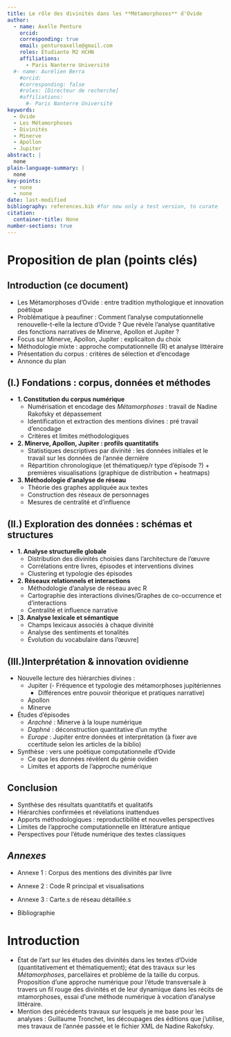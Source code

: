 ```yaml
---
title: Le rôle des divinités dans les **Métamorphoses** d'Ovide
author:
  - name: Axelle Penture
    orcid: 
    corresponding: true
    email: pentureaxelle@gmail.com
    roles: Étudiante M2 HCHN 
    affiliations:
      - Paris Nanterre Université
  #- name: Aurélien Berra
    #orcid: 
    #corresponding: false
    #roles: [Directeur de recherche]
    #affiliations:
      #- Paris Nanterre Université 
keywords:
  - Ovide
  - Les Métamorphoses
  - Divinités
  - Minerve
  - Apollon 
  - Jupiter
abstract: |
  none
plain-language-summary: |
  none
key-points:
  - none
  - none
date: last-modified
bibliography: references.bib #for now only a test version, to curate
citation:
  container-title: None
number-sections: true
---
```


# Proposition de plan (points clés)

```{=html}
<!--## Plan du M1 

I. La structure des *Métamorphoses* : le travail de Gilles Tronchet 

1. Le découpage des *Métamorphoses* 
Considérations générales 
La définition de l’épisode 
Le premier découpage de Gilles Tronchet 

2. Les typologies des métamorphoses 
Métamorphose : définitions 
Typologie des métamorphoses par catégorie et par genre 

3. Les schémas narratifs actanciels ou « algorithmes » 

II. Préparation à l’exploration numérique de la structure dans les Métamorphoses

1. Extraction de la méthode et des données 
Les restrictions de la méthode de Gilles Tronchet dans le cadre d’une démarche
numérique 
Vers une exploration numérique 

2. Exploration numérique : adapter les données 
Travail autour des classifications 
Traitement numérique du texte 

3. Balayage lexical préliminaire avec Voyant Tools 
Exploration de l’oeuvre 
Exploration des épisodes des métamorphoses 

III. Exploration numérique des Métamorphoses : réseaux et échelles de la
métamorphose. 

1. Analyse structurelle globale 
Visualisation et analyse de la place des métamorphoses au sein du texte selon la
caractérisation de Tronchet
Analyse quantitative des vers dédiés à la métamorphose à l’échelle de l'oeuvre 

2. Analyse de réseaux 
Qui transforme qui ?
En quoi transforme qui ?

3. Modèle d’analyse d’une métamorphose
-->
```

## Introduction (ce document)

-   Les Métamorphoses d'Ovide : entre tradition mythologique et innovation poétique
-   Problématique à peaufiner : Comment l'analyse computationnelle renouvelle-t-elle la lecture d'Ovide ? Que révèle l'analyse quantitative des fonctions narratives de Minerve, Apollon et Jupiter ?
-   Focus sur Minerve, Apollon, Jupiter : explicaiton du choix
-   Méthodologie mixte : approche computationnelle (R) et analyse littéraire
-   Présentation du corpus : critères de sélection et d'encodage
-   Annonce du plan

## **(I.) Fondations : corpus, données et méthodes**

-   **1. Constitution du corpus numérique**
    -   Numérisation et encodage des *Métamorphoses* : travail de Nadine Rakofsky et dépassement
    -   Identification et extraction des mentions divines : pré travail d'encodage
    -   Critères et limites méthodologiques
-   **2. Minerve, Apollon, Jupiter : profils quantitatifs**
    -   Statistiques descriptives par divinité : les données initiales et le travail sur les données de l'année dernière
    -   Répartition chronologique (et thématiquep/r type d'épisode ?) + premières visualisations (graphique de distribution + heatmaps)
-   **3. Méthodologie d'analyse de réseau**
    -   Théorie des graphes appliquée aux textes
    -   Construction des réseaux de personnages
    -   Mesures de centralité et d'influence

## **(II.) Exploration des données : schémas et structures**

-   **1. Analyse structurelle globale**
    -   Distribution des divinités choisies dans l'architecture de l'œuvre
    -   Corrélations entre livres, épisodes et interventions divines
    -   Clustering et typologie des épisodes
-   **2. Réseaux relationnels et interactions**
    -   Méthodologie d'analyse de réseau avec R
    -   Cartographie des interactions divines/Graphes de co-occurrence et d'interactions
    -   Centralité et influence narrative
-   \[**3. Analyse lexicale et sémantique**
    -   Champs lexicaux associés à chaque divinité
    -   Analyse des sentiments et tonalités
    -   Évolution du vocabulaire dans l'œuvre\]

## **(III.)Interprétation & innovation ovidienne**

-   Nouvelle lecture des hiérarchies divines :
    -   Jupiter (- Fréquence et typologie des métamorphoses jupitériennes
        -   Différences entre pouvoir théorique et pratiques narrative)
    -   Apollon
    -   Minerve
-   Études d'épisodes
    -   *Arachné* : Minerve à la loupe numérique
    -   *Daphné* : déconstruction quantitative d'un mythe
    -   *Europe* : Jupiter entre données et interprétation (à fixer ave ccertitude selon les articles de la biblio)
-   Synthèse : vers une poétique computationnelle d'Ovide
    -   Ce que les données révèlent du génie ovidien
    -   Limites et apports de l'approche numérique

## Conclusion

-   Synthèse des résultats quantitatifs et qualitatifs
-   Hiérarchies confirmées et révélations inattendues
-   Apports méthodologiques : reproductibilité et nouvelles perspectives
-   Limites de l'approche computationnelle en littérature antique
-   Perspectives pour l'étude numérique des textes classiques

## *Annexes*

-   Annexe 1 : Corpus des mentions des divinités par livre

-   Annexe 2 : Code R principal et visualisations

-   Annexe 3 : Carte.s de réseau détaillée.s

-   Bibliographie

# Introduction

-   État de l'art sur les études des divinités dans les textes d'Ovide (quantitativement et thématiquement); état des travaux sur les *Métamorphoses*, parcellaires et problème de la taille du corpus. Proposition d'une approche numérique pour l'étude transversale à travers un fil rouge des divinités et de leur dynamique dans les récits de mtamorphoses, essai d'une méthode numérique à vocation d'analyse littéraire.
-   Mention des précédents travaux sur lesquels je me base pour les analyses : Guillaume Tronchet, les découpages des éditions que j'utilise, mes travaux de l'année passée et le fichier XML de Nadine Rakofsky.

::: {#refs}
:::
